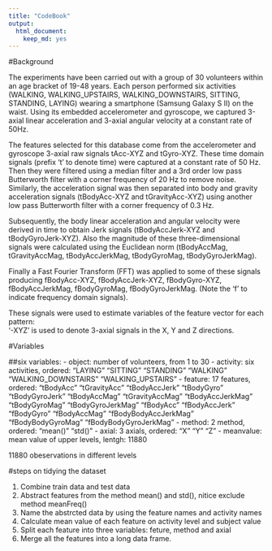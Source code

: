 ```yaml
---
title: "CodeBook"
output: 
  html_document: 
    keep_md: yes
---
```


#Background

The experiments have been carried out with a group of 30 volunteers within an age bracket of 19-48 years. Each person performed six activities (WALKING, WALKING_UPSTAIRS, WALKING_DOWNSTAIRS, SITTING, STANDING, LAYING) wearing a smartphone (Samsung Galaxy S II) on the waist. Using its embedded accelerometer and gyroscope, we captured 3-axial linear acceleration and 3-axial angular velocity at a constant rate of 50Hz.

The features selected for this database come from the accelerometer and gyroscope 3-axial raw signals tAcc-XYZ and tGyro-XYZ. These time domain signals (prefix 't' to denote time) were captured at a constant rate of 50 Hz. Then they were filtered using a median filter and a 3rd order low pass Butterworth filter with a corner frequency of 20 Hz to remove noise. Similarly, the acceleration signal was then separated into body and gravity acceleration signals (tBodyAcc-XYZ and tGravityAcc-XYZ) using another low pass Butterworth filter with a corner frequency of 0.3 Hz. 

Subsequently, the body linear acceleration and angular velocity were derived in time to obtain Jerk signals (tBodyAccJerk-XYZ and tBodyGyroJerk-XYZ). Also the magnitude of these three-dimensional signals were calculated using the Euclidean norm (tBodyAccMag, tGravityAccMag, tBodyAccJerkMag, tBodyGyroMag, tBodyGyroJerkMag). 

Finally a Fast Fourier Transform (FFT) was applied to some of these signals producing fBodyAcc-XYZ, fBodyAccJerk-XYZ, fBodyGyro-XYZ, fBodyAccJerkMag, fBodyGyroMag, fBodyGyroJerkMag. (Note the 'f' to indicate frequency domain signals). 

These signals were used to estimate variables of the feature vector for each pattern:  
'-XYZ' is used to denote 3-axial signals in the X, Y and Z directions.

#Variables

##six variables:
- object: number of volunteers, from 1 to 30
- activity: six activities, ordered: "LAYING" "SITTING" "STANDING" "WALKING" "WALKING_DOWNSTAIRS" "WALKING_UPSTAIRS"
- feature: 17 features, ordered: "tBodyAcc" "tGravityAcc" "tBodyAccJerk" "tBodyGyro" "tBodyGyroJerk" "tBodyAccMag" "tGravityAccMag" "tBodyAccJerkMag" "tBodyGyroMag" "tBodyGyroJerkMag" "fBodyAcc" "fBodyAccJerk" "fBodyGyro" "fBodyAccMag" "fBodyBodyAccJerkMag" "fBodyBodyGyroMag" "fBodyBodyGyroJerkMag"
- method: 2 method, ordered: "mean()" "std()" 
- axial: 3 axials, ordered: "X" "Y" "Z"
- meanvalue: mean value of upper levels, lentgh: 11880

11880 obeservations in different levels

#steps on tidying the dataset

1. Combine train data and test data
2. Abstract features from the method mean() and std(), nitice exclude method meanFreq()
3. Name the abstrcted data by using the feature names and activity names
4. Calculate mean value of each feature on activity level and subject value
5. Split each feature into three variables: feture, method and axial
6. Merge all the features into a long data frame.






